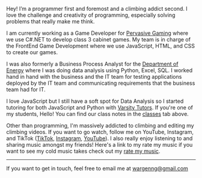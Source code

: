 Hey! I’m a programmer first and foremost and a climbing addict second. I love the challenge and creativity of programming, especially solving problems that really make me think.

I am currently working as a Game Developer for [Pervasive Gaming](https://pervasivegaming.com/) where we use C#.NET to develop class 3 cabinet games. My team is in charge of the FrontEnd Game Development where we use JavaScript, HTML, and CSS to create our games.

I was also formerly a Business Process Analyst for the [Department of Energy](https://nnss.gov/) where I was doing data analysis using Python, Excel, SQL. I worked hand in hand with the business and the IT team for testing applications deployed by the IT team and communicating requirements that the business team had for IT.

I love JavaScript but I still have a soft spot for Data Analysis so I started tutoring for both JavaScript and Python with [Varsity Tutors](https://www.varsitytutors.com/). If you're one of my students, Hello! You can find our class notes in the [classes](/classes) tab above.

Other than programming, I'm massively addicted to climbing and editing my climbing videos. If you want to go watch, follow me on YouTube, Instagram, and TikTok ([TikTok](https://www.tiktok.com/@wargenonthewall?_t=8lJuKJA2MVW&_r=1), [Instagram](https://www.instagram.com/wargenonthewall?igsh=MXFyd2Q3eWN6MGdldA%3D%3D&utm_source=qr), [YouTube](https://youtube.com/@wargenonthewall?si=tHYCvgyFuuJsOsN-)). I also really enjoy listening to and sharing music amongst my friends! Here's a link to my rate my music if you want to see my cold music takes check out my [rate my music](https://rateyourmusic.com/~GNNR).

---

If you want to get in touch, feel free to email me at wargenng@gmail.com
